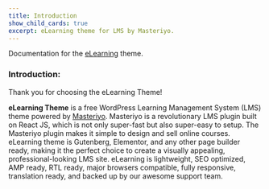 ```yaml
---
title: Introduction
show_child_cards: true
excerpt: eLearning theme for LMS by Masteriyo.
---
```


Documentation for the [eLearning](https://wordpress.org/themes/elearning/) theme.

### Introduction: 

Thank you for choosing the eLearning Theme! 

**eLearning Theme** is a free WordPress Learning Management System (LMS) theme powered by [Masteriyo](https://masteriyo.com/wordpress-lms/). Masteriyo is a revolutionary LMS plugin built on React JS, which is not only super-fast but also super-easy to setup. The Masteriyo plugin makes it simple to design and sell online courses. eLearning theme is Gutenberg, Elementor, and any other page builder ready, making it the perfect choice to create a visually appealing, professional-looking LMS site. eLearning is lightweight, SEO optimized, AMP ready, RTL ready, major browsers compatible, fully responsive, translation ready, and backed up by our awesome support team.
